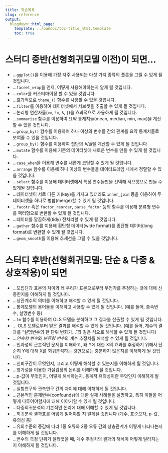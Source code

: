 ```yaml
---
title: 학습목표
slug: reference
output:
  blogdown::html_page:
    template: ../pandoc/toc-title_html.template
    toc: true
---
```




# 스터디 중반(선형회귀모델 이전)이 되면...

- ...`ggplot()`을 이용해 가장 자주 사용되는 다섯 가지 종류의 플롯을 그릴 수 있게 될 것입니다.
- ...`faceet_wrap`을 언제, 어떻게 사용해야하는지 알게 될 것입니다.
- ...`color`를 커스터마이징 할 수 있을 것입니다.
- ...효과적으로 `theme_()` 함수를 사용할 수 있을 것입니다.
- ...`filter`를 이용하여 데이터셋에서 서브셋을 추출할 수 있게 될 것입니다.
- ...논리형 연산자들(`==`, `!=`, `&`, `|`)을 효과적으로 사용하게 될 것입니다.
- ...`summarize` 함수를 이용하여 요약 통계치들(mean, median, min, max)을 계산할 수 있을 것입니다.
- ...`group_by()` 함수를 이용하여 하나 이상의 변수들 간의 관계를 요약 통계치들로 보여줄 수 있을 것입니다.
- ...`group_by()` 함수를 이용하여 집단의 *비율*을 계산할 수 있게 될 것입니다
- ...`mutate` 함수를 이용해 기존의 데이터셋에 새로운 변수를 만들 수 있게 될 것입니다.
- ...`case_when`을 이용해 변수를 새롭게 코딩할 수 있게 될 것입니다.
- ...`arrange` 함수를 이용해 하나 이상의 변수들을 데이터프레임 내에서 정렬할 수 있을 것입니다.
- ...`select` 함수를 이용해 데이터셋에서 특정 변수들만을 선택해 서브셋으로 만들 수 있게될 것입니다.
- ...데이터셋이 서로 다른 키(key)를 가지고 있더라도 `inner_join` 등을 이용하여 두 데이터셋을 하나로 병합(merge)할 수 있게 될 것입니다.
- ...`facotr` 혹은 `factor_reorder`, `parse_factor` 등의 함수를 이용해 분류형 변수를 팩터형으로 변환할 수 있게 될 것입니다.
- ...데이터를 깔끔하게(tidy) 전처리할 수 있게 될 것입니다.
- ...`gather` 함수를 이용해 횡단형 데이터(wide format)를 종단형 데이터(long format)로 변환할 수 있게 될 것입니다.
- ...`geom_smooth`를 이용해 추세선을 그릴 수 있을 것입니다.

# 스터디 후반(선형회귀모델: 단순 & 다중 & 상호작용)이 되면

- ...모집단과 표본의 차이와 왜 우리가 표본으로부터 무언가를 추정하는 것에 대해 신중한지를 이해하게 될 것입니다.
- ...상관계수의 의미를 이해하고 해석할 수 있게 될 것입니다.
- ...통계모델의 용어들을 이해하고 사용할 수 있게 될 것입니다. (예를 들어, 종속변수, 설명변수 등)
- ...`lm` 함수를 이용하여 OLS 모델을 분석하고 그 결과를 산출할 수 있게 될 것입니다.
- ... OLS 모델로부터 얻은 결과를 해석할 수 있게 될 것입니다. (예를 들어, 계수의 결과를 "설명변수의 한 단위 변화가..."와 같은 식으로 해석할 수 있게 될 것입니다)
- ...*연속형 변수*와 *분류형 변수*의 계수 추정치를 해석할 수 있게 될 것입니다.
- ...인과성의 근본적인 문제를 이해하고, 왜 Y에 대한 X의 효과를 추정하기 위해서 단순히 Y에 대해 X를 회귀분석하는 것만으로는 충분하지 않은지를 이해하게 될 것입니다.
- ...신뢰구간이 무엇인지, 그리고 어떻게 해석할 수 있는지를 이해하게 될 것입니다.
- ...영가설을 이용한 가설검정의 논리를 이해하게 될 것입니다.
- ...p-값이 무엇인지, 어떻게 해석하는지, 통계적 유의성이란 무엇인지 이해하게 될 것입니다.
- ...실험연구와 관측연구 간의 차이에 대해 이해하게 될 것입니다.
- ...근본적인 혼재변수(confounds)에 대한 실제 사례들을 설명하고, 특히 이들을 어떻게 다루어야할지에 대해 이야기할 수 있게 될 것입니다.
- ...다중회귀분석의 기본적인 논리에 대해 이해할 수 있게 될 것입니다.
- ...회귀분석 결과표를 어떻게 읽어야할 지 알게될 것입니다 (계수, 표준오차, p-값, 유의성 등)
- ...유의수준의 증감에 따라 1종 오류와 2종 오류 간의 상충관계가 어떻게 나타나는지를 이해하게 될 것입니다.
- ...변수의 측정 단위가 달라졋을 때, 계수 추정치의 결과의 해석이 어떻게 달라지는지 이해하게 될 것입니다.
